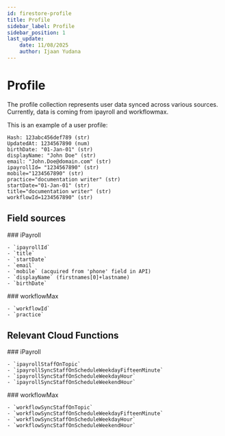 ```yaml
---
id: firestore-profile
title: Profile
sidebar_label: Profile
sidebar_position: 1
last_update:
    date: 11/08/2025
    author: Ijaan Yudana
---
```


# Profile

The profile collection represents user data synced across various sources. Currently,
data is coming from ipayroll and workflowmax.

This is an example of a user profile:

```
Hash: 123abc456def789 (str)
UpdatedAt: 1234567890 (num)
birthDate: "01-Jan-01" (str)
displayName: "John Doe" (str)
email: "John.Doe@domain.com" (str)
ipayrollId= "1234567890" (str)
mobile="1234567890" (str)
practice="documentation writer" (str)
startDate="01-Jan-01" (str)
title="documentation writer" (str)
workflowId=1234567890" (str)
```

## Field sources

<div style={{ display: 'grid', gridTemplateColumns: '1fr 1fr', gap: '2rem' }}>
  <div>
    ### iPayroll

    - `ipayrollId`
    - `title`
    - `startDate`
    - `email`
    - `mobile` (acquired from 'phone' field in API)
    - `displayName` (firstnames[0]+lastname)
    - `birthDate`
  </div>
  
  <div>
    ### workflowMax

    - `workflowId`
    - `practice`
  </div>
</div>

## Relevant Cloud Functions

<div style={{ display: 'grid', gridTemplateColumns: '1fr 1fr', gap: '2rem' }}>
  <div>
    ### iPayroll

    - `ipayrollStaffOnTopic` 
    - `ipayrollSyncStaffOnScheduleWeekdayFifteenMinute` 
    - `ipayrollSyncStaffOnScheduleWeekdayHour`
    - `ipayrollSyncStaffOnScheduleWeekendHour`
  </div>
  
  <div>
    ### workflowMax

    - `workflowSyncStaffOnTopic`
    - `workflowSyncStaffOnScheduleWeekdayFifteenMinute` 
    - `workflowSyncStaffOnScheduleWeekdayHour`
    - `workflowSyncStaffOnScheduleWeekendHour`
  </div>
</div>







